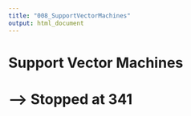 ```yaml
---
title: "008_SupportVectorMachines"
output: html_document
---
```


# Support Vector Machines






# --> Stopped at 341